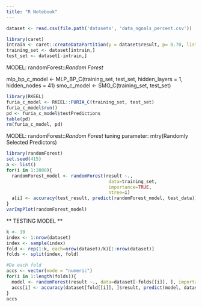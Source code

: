 ```yaml
---
title: "R Notebook"
---
```


```r
dataset <- read.csv(file.path('datasets', 'data_ngoals_percent.csv'))
```

```r
library(caret)
intrain <- caret::createDataPartition(y = dataset$result, p= 0.70, list = FALSE)
training_set <- dataset[intrain,]
test_set <- dataset[-intrain,]
```

############################################################################################################
MODEL: randomForest::*Random Forest*

mlp_bp_c_model <- MLP_BP_C(training_set, test_set, hidden_layers = 1, hidden_nodes = 41)
smo_c_model <- SMO_C(training_set, test_set)

```r
library(RKEEL)
furia_c_model <- RKEEL::FURIA_C(training_set, test_set)
furia_c_model$run()
pd <- furia_c_model$testPredictions
table(pd)
rm(furia_c_model, pd)
```


############################################################################################################
MODEL: randomForest::*Random Forest*
tuning parameter: mtry(Randomly Selected Predictors)
```r
library(randomForest)
set.seed(415)
a <- list()
for(i in 1:2000){
  randomForest_model <- randomForest(result ~.,
                                      data=training_set, 
                                      importance=TRUE, 
                                      ntree=i)
  a[i] <- accuracy(test_result, predict(randomForest_model, test_data))
}
varImpPlot(randomForest_model)
```

** TESTING MODEL **
```r
k <- 10
index <- 1:nrow(dataset)
index <- sample(index)
fold <- rep(1:k, each=nrow(dataset)/k)[1:nrow(dataset)]
folds <- split(index, fold)

#Do each fold
accs <- vector(mode = "numeric")
for(i in 1:length(folds)){
  model <- randomForest(result ~., data=dataset[-folds[[i]], ], importance=TRUE, ntree=500)
  accs[i] <- accuracy(dataset[fold[[i]], ]$result, predict(model, dataset[fold[[i]], ]))
}
accs
```



